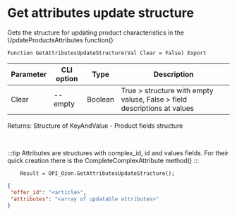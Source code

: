 ﻿---
sidebar_position: 22
---


# Get attributes update structure
 Gets the structure for updating product characteristics in the UpdateProductsAttributes function()



`Function GetAttributesUpdateStructure(Val Clear = False) Export`

  | Parameter | CLI option | Type | Description |
  |-|-|-|-|
  | Clear | --empty | Boolean | True > structure with empty valuse, False > field descriptions at values |

  
  Returns:  Structure of KeyAndValue - Product fields structure

<br/>

:::tip
Attributes are structures with complex_id, id and values fields. For their quick creation there is the CompleteComplexAttribute method()
:::
<br/>


```bsl title="Code example"
    Result = OPI_Ozon.GetAttributesUpdateStructure();
```
 



```json title="Result"
{
 "offer_id": "<article>",
 "attributes": "<array of updatable attributes>"
}
```
